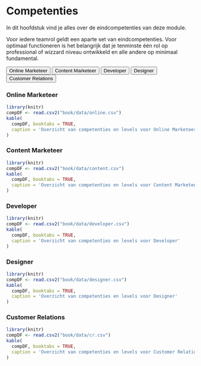 # Competenties

In dit hoofdstuk vind je alles over de eindcompetenties van deze module.

Voor iedere teamrol geldt een aparte set van eindcompetenties. Voor optimaal functioneren is het belangrijk dat je tenminste één rol op professional of wizzard niveau ontwikkeld en alle andere op minimaal fundamental.

<div class="tab">
  <button class="tablinks" onclick="openTab(event, 'Online Marketeer')" id="defaultOpen">Online Marketeer</button>
  <button class="tablinks" onclick="openTab(event, 'Content Marketeer')">Content Marketeer</button>
  <button class="tablinks" onclick="openTab(event, 'Developer')">Developer</button>
  <button class="tablinks" onclick="openTab(event, 'Designer')">Designer</button>
  <button class="tablinks" onclick="openTab(event, 'Customer Relations')">Customer Relations</button>
</div>

<div id="Online Marketeer" class="tabcontent">
  <h3>Online Marketeer</h3>
<p>  
```r
library(knitr)
compDF <- read.csv2("book/data/online.csv")
kable(
  compDF, booktabs = TRUE,
  caption = 'Overzicht van competenties en levels voor Online Marketeer'
)
```
<p>
</div>

<div id="Content Marketeer" class="tabcontent">
  <h3>Content Marketeer</h3>
   <p>  
```r
library(knitr)
compDF <- read.csv2("book/data/content.csv")
kable(
  compDF, booktabs = TRUE,
  caption = 'Overzicht van competenties en levels voor Content Marketeer'
)
```
  <p>
</div>

<div id="Developer" class="tabcontent">
  <h3>Developer</h3>
  <p>  
```r
library(knitr)
compDF <- read.csv2("book/data/developer.csv")
kable(
  compDF, booktabs = TRUE,
  caption = 'Overzicht van competenties en levels voor Developer'
)
```
  <p>
</div>

<div id="Designer" class="tabcontent">
  <h3>Designer</h3>
  <p>  
```r
library(knitr)
compDF <- read.csv2("book/data/designer.csv")
kable(
  compDF, booktabs = TRUE,
  caption = 'Overzicht van competenties en levels voor Designer'
)
```
  <p>
</div>

<div id="Customer Relations" class="tabcontent">
  <h3>Customer Relations</h3>
  <p>  
```r
library(knitr)
compDF <- read.csv2("book/data/cr.csv")
kable(
  compDF, booktabs = TRUE,
  caption = 'Overzicht van competenties en levels voor Customer Relations'
)
```
  <p>
</div>

<script>
function openTab(evt, cityName) {
    // Declare all variables
    var i, tabcontent, tablinks;

    // Get all elements with class="tabcontent" and hide them
    tabcontent = document.getElementsByClassName("tabcontent");
    for (i = 0; i < tabcontent.length; i++) {
        tabcontent[i].style.display = "none";
    }

    // Get all elements with class="tablinks" and remove the class "active"
    tablinks = document.getElementsByClassName("tablinks");
    for (i = 0; i < tablinks.length; i++) {
        tablinks[i].className = tablinks[i].className.replace(" active", "");
    }

    // Show the current tab, and add an "active" class to the button that opened the tab
    document.getElementById(cityName).style.display = "block";
    evt.currentTarget.className += " active";
}

// Get the element with id="defaultOpen" and click on it
document.getElementById("defaultOpen").click();
</script>
